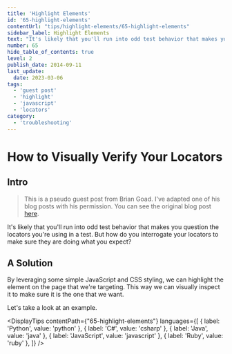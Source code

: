 ```yaml
---
title: 'Highlight Elements'
id: '65-highlight-elements'
contentUrl: "tips/highlight-elements/65-highlight-elements"
sidebar_label: Highlight Elements
text: "It's likely that you'll run into odd test behavior that makes you question the locators you're using in a test. But how do you interrogate your locators to make sure they are doing what you expect?"
number: 65
hide_table_of_contents: true
level: 2
publish_date: 2014-09-11
last_update:
  date: 2023-03-06
tags:
  - 'guest post'
  - 'highlight'
  - 'javascript'
  - 'locators'
category:
  - 'troubleshooting'
---
```


# How to Visually Verify Your Locators

## Intro

>This is a pseudo guest post from Brian Goad. I've adapted one of his blog posts with his permission. You can
>see the original blog post [here](http://swdandruby.wordpress.com/2013/07/19/did-i-select-the-right-element/).

It's likely that you'll run into odd test behavior that makes you question the locators you're using in a test. But
how do you interrogate your locators to make sure they are doing what you expect?

## A Solution

By leveraging some simple JavaScript and CSS styling, we can highlight the element on the page that we're targeting.
This way we can visually inspect it to make sure it is the one that we want.

Let's take a look at an example.




<DisplayTips contentPath={"65-highlight-elements"} languages={[
    { label: 'Python', value: 'python' },
    { label: 'C#', value: 'csharp' },
    { label: 'Java', value: 'java' },
    { label: 'JavaScript', value: 'javascript' },
    { label: 'Ruby', value: 'ruby' },
]} />


